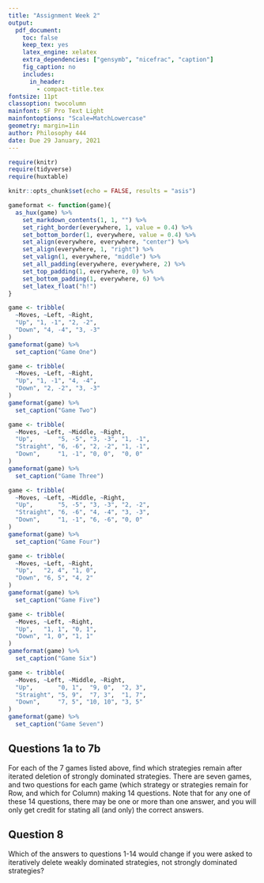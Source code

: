 ```yaml
---
title: "Assignment Week 2"
output:
  pdf_document:
    toc: false
    keep_tex: yes
    latex_engine: xelatex
    extra_dependencies: ["gensymb", "nicefrac", "caption"]
    fig_caption: no
    includes:
      in_header: 
        - compact-title.tex
fontsize: 11pt
classoption: twocolumn
mainfont: SF Pro Text Light
mainfontoptions: "Scale=MatchLowercase"
geometry: margin=1in
author: Philosophy 444
date: Due 29 January, 2021
---
```


\captionsetup[table]{labelformat=empty}
\pagenumbering{gobble}

```r
require(knitr)
require(tidyverse)
require(huxtable)

knitr::opts_chunk$set(echo = FALSE, results = "asis")

gameformat <- function(game){
  as_hux(game) %>%
    set_markdown_contents(1, 1, "") %>%
    set_right_border(everywhere, 1, value = 0.4) %>%
    set_bottom_border(1, everywhere, value = 0.4) %>%
    set_align(everywhere, everywhere, "center") %>%
    set_align(everywhere, 1, "right") %>%
    set_valign(1, everywhere, "middle") %>%
    set_all_padding(everywhere, everywhere, 2) %>%
    set_top_padding(1, everywhere, 0) %>%
    set_bottom_padding(1, everywhere, 6) %>%
    set_latex_float("h!")
}
```


```r
game <- tribble(
  ~Moves, ~Left, ~Right,
  "Up", "1, -1", "2, -2",
  "Down", "4, -4", "3, -3"
)
gameformat(game) %>%
  set_caption("Game One")
```

```r
game <- tribble(
  ~Moves, ~Left, ~Right,
  "Up", "1, -1", "4, -4",
  "Down", "2, -2", "3, -3"
)
gameformat(game) %>%
  set_caption("Game Two")
```

```r
game <- tribble(
  ~Moves, ~Left, ~Middle, ~Right,
  "Up",       "5, -5", "3, -3", "1, -1",
  "Straight", "6, -6", "2, -2", "1, -1",
  "Down",     "1, -1", "0, 0",  "0, 0"
)
gameformat(game) %>%
  set_caption("Game Three")
```

```r
game <- tribble(
  ~Moves, ~Left, ~Middle, ~Right,
  "Up",       "5, -5", "3, -3", "2, -2",
  "Straight", "6, -6", "4, -4", "3, -3",
  "Down",     "1, -1", "6, -6", "0, 0"
)
gameformat(game) %>%
  set_caption("Game Four")
```

```r
game <- tribble(
  ~Moves, ~Left, ~Right,
  "Up",   "2, 4", "1, 0",
  "Down", "6, 5", "4, 2"
)
gameformat(game) %>%
  set_caption("Game Five")
```

\newpage

```r
game <- tribble(
  ~Moves, ~Left, ~Right,
  "Up",   "1, 1", "0, 1",
  "Down", "1, 0", "1, 1"
)
gameformat(game) %>%
  set_caption("Game Six")
```

```r
game <- tribble(
  ~Moves, ~Left, ~Middle, ~Right,
  "Up",       "0, 1",  "9, 0",  "2, 3",
  "Straight", "5, 9",  "7, 3",  "1, 7",
  "Down",     "7, 5", "10, 10", "3, 5"
)
gameformat(game) %>%
  set_caption("Game Seven")
```

## Questions 1a to 7b

For each of the 7 games listed above, find which strategies remain after iterated deletion of strongly dominated strategies. There are seven games, and two questions for each game (which strategy or strategies remain for Row, and which for Column) making 14 questions. Note that for any one of these 14 questions, there may be one or more than one answer, and you will only get credit for stating all (and only) the correct answers.

## Question 8

Which of the answers to questions 1-14 would change if you were asked to iteratively delete weakly dominated strategies, not strongly dominated strategies?